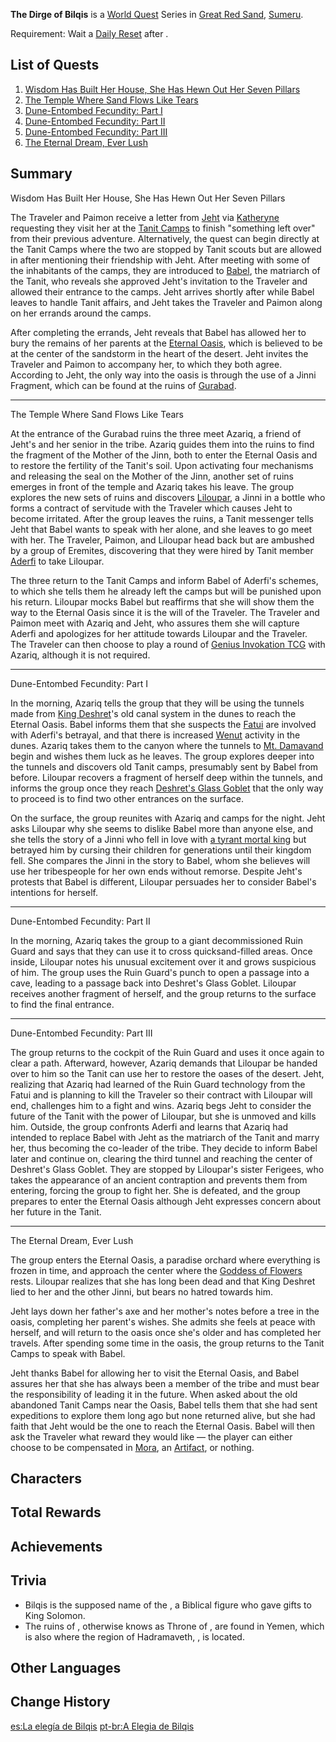{{Chapter Infobox
|image  = Golden Slumber Chapter.png
|type   = World
|major  = yes
|region = Sumeru
|prev   = Golden Slumber
|next   = Apocalypse Lost
}}
'''The Dirge of Bilqis''' is a [[World Quest]] Series in [[Great Red Sand]], [[Sumeru]].

Requirement: Wait a [[Daily Reset]] after {{Quest|Golden Slumber|display=sentence|requirements=2}}.

==List of Quests==
# [[Wisdom Has Built Her House, She Has Hewn Out Her Seven Pillars]]
# [[The Temple Where Sand Flows Like Tears]]
# [[Dune-Entombed Fecundity: Part I]]
# [[Dune-Entombed Fecundity: Part II]]
# [[Dune-Entombed Fecundity: Part III]]
# [[The Eternal Dream, Ever Lush]]

==Summary==
;Wisdom Has Built Her House, She Has Hewn Out Her Seven Pillars
The Traveler and Paimon receive a letter from [[Jeht]] via [[Katheryne]] requesting they visit her at the [[Tanit Camps]] to finish "something left over" from their previous adventure. Alternatively, the quest can begin directly at the Tanit Camps where the two are stopped by Tanit scouts but are allowed in after mentioning their friendship with Jeht. After meeting with some of the inhabitants of the camps, they are introduced to [[Babel]], the matriarch of the Tanit, who reveals she approved Jeht's invitation to the Traveler and allowed their entrance to the camps. Jeht arrives shortly after while Babel leaves to handle Tanit affairs, and Jeht takes the Traveler and Paimon along on her errands around the camps.

After completing the errands, Jeht reveals that Babel has allowed her to bury the remains of her parents at the [[The Orchard of Pairidaeza|Eternal Oasis]], which is believed to be at the center of the sandstorm in the heart of the desert. Jeht invites the Traveler and Paimon to accompany her, to which they both agree. According to Jeht, the only way into the oasis is through the use of a Jinni Fragment, which can be found at the ruins of [[Gurabad]].
----
;The Temple Where Sand Flows Like Tears
At the entrance of the Gurabad ruins the three meet Azariq, a friend of Jeht's and her senior in the tribe. Azariq guides them into the ruins to find the fragment of the Mother of the Jinn, both to enter the Eternal Oasis and to restore the fertility of the Tanit's soil. Upon activating four mechanisms and releasing the seal on the Mother of the Jinn, another set of ruins emerges in front of the temple and Azariq takes his leave.  The group explores the new sets of ruins and discovers [[Liloupar]], a Jinni in a bottle who forms a contract of servitude with the Traveler which causes Jeht to become irritated. After the group leaves the ruins, a Tanit messenger tells Jeht that Babel wants to speak with her alone, and she leaves to go meet with her. The Traveler, Paimon, and Liloupar head back but are ambushed by a group of Eremites, discovering that they were hired by Tanit member [[Aderfi]] to take Liloupar.

The three return to the Tanit Camps and inform Babel of Aderfi's schemes, to which she tells them he already left the camps but will be punished upon his return. Liloupar mocks Babel but reaffirms that she will show them the way to the Eternal Oasis since it is the will of the Traveler. The Traveler and Paimon meet with Azariq and Jeht, who assures them she will capture Aderfi and apologizes for her attitude towards Liloupar and the Traveler. The Traveler can then choose to play a round of [[Genius Invokation TCG]] with Azariq, although it is not required.
----
;Dune-Entombed Fecundity<nowiki>:</nowiki> Part I
In the morning, Azariq tells the group that they will be using the tunnels made from [[King Deshret]]'s old canal system in the dunes to reach the Eternal Oasis. Babel informs them that she suspects the [[Fatui]] are involved with Aderfi's betrayal, and that there is increased [[Wenut]] activity in the dunes. Azariq takes them to the canyon where the tunnels to [[Mt. Damavand]] begin and wishes them luck as he leaves. The group explores deeper into the tunnels and discovers old Tanit camps, presumably sent by Babel from before. Liloupar recovers a fragment of herself deep within the tunnels, and informs the group once they reach [[Deshret's Glass Goblet]] that the only way to proceed is to find two other entrances on the surface.

On the surface, the group reunites with Azariq and camps for the night. Jeht asks Liloupar why she seems to dislike Babel more than anyone else, and she tells the story of a Jinni who fell in love with [[Ormazd|a tyrant mortal king]] but betrayed him by cursing their children for generations until their kingdom fell. She compares the Jinni in the story to Babel, whom she believes will use her tribespeople for her own ends without remorse. Despite Jeht's protests that Babel is different, Liloupar persuades her to consider Babel's intentions for herself.
----
;Dune-Entombed Fecundity<nowiki>:</nowiki> Part II
In the morning, Azariq takes the group to a giant decommissioned Ruin Guard and says that they can use it to cross quicksand-filled areas. Once inside, Liloupar notes his unusual excitement over it and grows suspicious of him. The group uses the Ruin Guard's punch to open a passage into a cave, leading to a passage back into Deshret's Glass Goblet. Liloupar receives another fragment of herself, and the group returns to the surface to find the final entrance.
----
;Dune-Entombed Fecundity<nowiki>:</nowiki> Part III
The group returns to the cockpit of the Ruin Guard and uses it once again to clear a path. Afterward, however, Azariq demands that Liloupar be handed over to him so the Tanit can use her to restore the oases of the desert. Jeht, realizing that Azariq had learned of the Ruin Guard technology from the Fatui and is planning to kill the Traveler so their contract with Liloupar will end, challenges him to a fight and wins. Azariq begs Jeht to consider the future of the Tanit with the power of Liloupar, but she is unmoved and kills him. Outside, the group confronts Aderfi and learns that Azariq had intended to replace Babel with Jeht as the matriarch of the Tanit and marry her, thus becoming the co-leader of the tribe. They decide to inform Babel later and continue on, clearing the third tunnel and reaching the center of Deshret's Glass Goblet. They are stopped by Liloupar's sister Ferigees, who takes the appearance of an ancient contraption and prevents them from entering, forcing the group to fight her. She is defeated, and the group prepares to enter the Eternal Oasis although Jeht expresses concern about her future in the Tanit.
----
;The Eternal Dream, Ever Lush
The group enters the Eternal Oasis, a paradise orchard where everything is frozen in time, and approach the center where the [[Nabu Malikata|Goddess of Flowers]] rests. Liloupar realizes that she has long been dead and that King Deshret lied to her and the other Jinni, but bears no hatred towards him.

Jeht lays down her father's axe and her mother's notes before a tree in the oasis, completing her parent's wishes. She admits she feels at peace with herself, and will return to the oasis once she's older and has completed her travels. After spending some time in the oasis, the group returns to the Tanit Camps to speak with Babel.

Jeht thanks Babel for allowing her to visit the Eternal Oasis, and Babel assures her that she has always been a member of the tribe and must bear the responsibility of leading it in the future. When asked about the old abandoned Tanit Camps near the Oasis, Babel tells them that she had sent expeditions to explore them long ago but none returned alive, but she had faith that Jeht would be the one to reach the Eternal Oasis. Babel will then ask the Traveler what reward they would like — the player can either choose to be compensated in [[Mora]], an [[Artifact]], or nothing.

==Characters==
{{Character Appearances|The Dirge of Bilqis Chapter|type=Chapter}}

==Total Rewards==
{{Quest Rewards List|The Dirge of Bilqis Chapter Quests}}

==Achievements==
{{Achievement Topic Table|quest=The Dirge of Bilqis|requirements=1}}

==Trivia==
* Bilqis is the supposed name of the {{w|Queen of Sheba}}, a Biblical figure who gave gifts to King Solomon.
* The ruins of {{w|Barran Temple}}, otherwise knows as Throne of {{w|Queen of Sheba|Bilqis}}, are found in Yemen, which is also where the region of Hadramaveth, {{Lang|''{{w|Hadramaut}}''|ar=حَضْرَمُوتُ/حَضْرَمَوْتُ}}, is located.

==Other Languages==
{{Other Languages
|en      = The Dirge of Bilqis
|zhs     = 比勒琪丝的哀歌
|zhs_rm  = Bǐlèqísī de Āigē
|zht     = 比勒琪絲的哀歌
|zht_rm  = Bǐlèqísī de Āigē
|zh_tl   = The Elegy of Bilqis
|ja      = ビルキースの哀歌
|ja_rm   = Birukiisu no Aika
|ja_tl   = The Elegy of Bilqis
|ko      = 빌키스의 {{tt|애가|哀歌}}
|ko_rm   = Bilkiseu-ui Aega
|ko_tl   = The Elegy of Bilqis
|es      = La elegía de Bilqis
|es_tl   = The Elegy of Bilqis
|fr      = Le chant funèbre de Bilqis
|fr_tl   = The Funeral Song of Bilqis
|ru      = Панихида Билцис
|ru_tl   = The Dirge of Bilqis
|th      = บทไว้อาลัย Bilqis
|th_rm   = Bot Wai-a-lai Bilqis
|th_tl   = 
|vi      = Khúc Bi Ca Của Bilqis
|vi_tl   = The Elegy of Bilqis
|de      = Bilqis Klagelied
|de_tl   = Bilqis' Dirge
|id      = Lagu Berkabung Bilqis
|id_tl   = The Mourning Song of Bilqis
|pt      = A Elegia de Bilqis
|pt_tl   = The Elegy of Bilqis
|tr      = Bilqis'in Ağıdı
|tr_tl   = Bilqis' Lamentation
|it      = Il lamento di Bilqis
|it_tl   = The Lament of Bilqis
}}

==Change History==
{{Change History|3.4}}

[[es:La elegía de Bilqis]]
[[pt-br:A Elegia de Bilqis]]